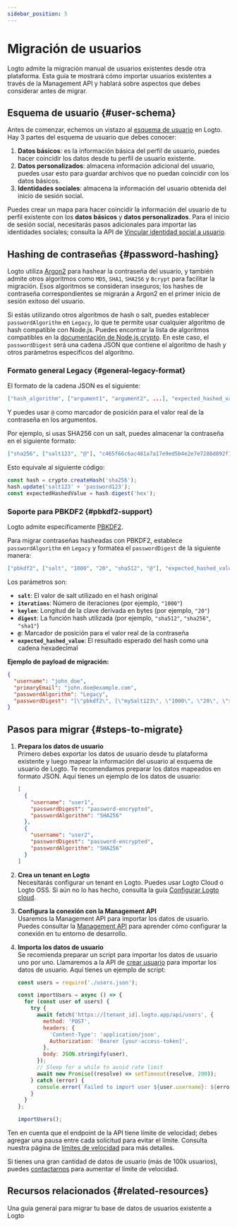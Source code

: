 ```yaml
---
sidebar_position: 5
---
```


# Migración de usuarios

Logto admite la migración manual de usuarios existentes desde otra plataforma. Esta guía te mostrará cómo importar usuarios existentes a través de la Management API y hablará sobre aspectos que debes considerar antes de migrar.

## Esquema de usuario \{#user-schema}

Antes de comenzar, echemos un vistazo al [esquema de usuario](/user-management/user-data/#user-profile) en Logto. Hay 3 partes del esquema de usuario que debes conocer:

1. **Datos básicos**: es la información básica del perfil de usuario, puedes hacer coincidir los datos desde tu perfil de usuario existente.
2. **Datos personalizados**: almacena información adicional del usuario, puedes usar esto para guardar archivos que no puedan coincidir con los datos básicos.
3. **Identidades sociales**: almacena la información del usuario obtenida del inicio de sesión social.

Puedes crear un mapa para hacer coincidir la información del usuario de tu perfil existente con los **datos básicos** y **datos personalizados**. Para el inicio de sesión social, necesitarás pasos adicionales para importar las identidades sociales; consulta la API de [Vincular identidad social a usuario](https://openapi.logto.io/operation/operation-createuseridentity).

## Hashing de contraseñas \{#password-hashing}

Logto utiliza [Argon2](https://es.wikipedia.org/wiki/Argon2) para hashear la contraseña del usuario, y también admite otros algoritmos como `MD5`, `SHA1`, `SHA256` y `Bcrypt` para facilitar la migración. Esos algoritmos se consideran inseguros; los hashes de contraseña correspondientes se migrarán a Argon2 en el primer inicio de sesión exitoso del usuario.

Si estás utilizando otros algoritmos de hash o salt, puedes establecer `passwordAlgorithm` en `Legacy`, lo que te permite usar cualquier algoritmo de hash compatible con Node.js. Puedes encontrar la lista de algoritmos compatibles en la [documentación de Node.js crypto](https://nodejs.org/api/crypto.html#cryptogethashes). En este caso, el `passwordDigest` será una cadena JSON que contiene el algoritmo de hash y otros parámetros específicos del algoritmo.

### Formato general Legacy \{#general-legacy-format}

El formato de la cadena JSON es el siguiente:

```json
["hash_algorithm", ["argument1", "argument2", ...], "expected_hashed_value"]
```

Y puedes usar `@` como marcador de posición para el valor real de la contraseña en los argumentos.

Por ejemplo, si usas SHA256 con un salt, puedes almacenar la contraseña en el siguiente formato:

```json
["sha256", ["salt123", "@"], "c465f66c6ac481a7a17e9ed5b4e2e7e7288d892f12bf1c95c140901e9a70436e"]
```

Esto equivale al siguiente código:

```ts
const hash = crypto.createHash('sha256');
hash.update('salt123' + 'password123');
const expectedHashedValue = hash.digest('hex');
```

### Soporte para PBKDF2 \{#pbkdf2-support}

Logto admite específicamente [PBKDF2](https://es.wikipedia.org/wiki/PBKDF2).

Para migrar contraseñas hasheadas con PBKDF2, establece `passwordAlgorithm` en `Legacy` y formatea el `passwordDigest` de la siguiente manera:

```json
["pbkdf2", ["salt", "1000", "20", "sha512", "@"], "expected_hashed_value"]
```

Los parámetros son:

- **`salt`**: El valor de salt utilizado en el hash original
- **`iterations`**: Número de iteraciones (por ejemplo, `"1000"`)
- **`keylen`**: Longitud de la clave derivada en bytes (por ejemplo, `"20"`)
- **`digest`**: La función hash utilizada (por ejemplo, `"sha512"`, `"sha256"`, `"sha1"`)
- **`@`**: Marcador de posición para el valor real de la contraseña
- **`expected_hashed_value`**: El resultado esperado del hash como una cadena hexadecimal

**Ejemplo de payload de migración:**

```json
{
  "username": "john_doe",
  "primaryEmail": "john.doe@example.com",
  "passwordAlgorithm": "Legacy",
  "passwordDigest": "[\"pbkdf2\", [\"mySalt123\", \"1000\", \"20\", \"sha512\", \"@\"], \"c465f66c6ac481a7a17e9ed5b4e2e7e7288d892f12bf1c95c140901e9a70436e\"]"
}
```

## Pasos para migrar \{#steps-to-migrate}

1.  **Prepara los datos de usuario**  
    Primero debes exportar los datos de usuario desde tu plataforma existente y luego mapear la información del usuario al esquema de usuario de Logto. Te recomendamos preparar los datos mapeados en formato JSON. Aquí tienes un ejemplo de los datos de usuario:

    ```json
    [
      {
        "username": "user1",
        "passwordDigest": "password-encrypted",
        "passwordAlgorithm": "SHA256"
      },
      {
        "username": "user2",
        "passwordDigest": "password-encrypted",
        "passwordAlgorithm": "SHA256"
      }
    ]
    ```

2.  **Crea un tenant en Logto**  
    Necesitarás configurar un tenant en Logto. Puedes usar Logto Cloud o Logto OSS. Si aún no lo has hecho, consulta la guía [Configurar Logto cloud](/introduction/set-up-logto-cloud/#create-logto-tenant).
3.  **Configura la conexión con la Management API**  
    Usaremos la Management API para importar los datos de usuario. Puedes consultar la [Management API](/integrate-logto/interact-with-management-api) para aprender cómo configurar la conexión en tu entorno de desarrollo.
4.  **Importa los datos de usuario**  
    Se recomienda preparar un script para importar los datos de usuario uno por uno. Llamaremos a la API de [crear usuario](https://openapi.logto.io/operation/operation-createuser) para importar los datos de usuario. Aquí tienes un ejemplo de script:

    ```jsx
    const users = require('./users.json');

    const importUsers = async () => {
      for (const user of users) {
        try {
          await fetch('https://[tenant_id].logto.app/api/users', {
            method: 'POST',
            headers: {
              'Content-Type': 'application/json',
              Authorization: 'Bearer [your-access-token]',
            },
            body: JSON.stringify(user),
          });
          // Sleep for a while to avoid rate limit
          await new Promise((resolve) => setTimeout(resolve, 200));
        } catch (error) {
          console.error(`Failed to import user ${user.username}: ${error.message}`);
        }
      }
    };

    importUsers();
    ```

Ten en cuenta que el endpoint de la API tiene límite de velocidad; debes agregar una pausa entre cada solicitud para evitar el límite. Consulta nuestra página de [límites de velocidad](/integrate-logto/interact-with-management-api/#rate-limit) para más detalles.

Si tienes una gran cantidad de datos de usuario (más de 100k usuarios), puedes [contactarnos](https://logto.io/contact) para aumentar el límite de velocidad.

## Recursos relacionados \{#related-resources}

<Url href="https://blog.logto.io/general-migration-guide">
  Una guía general para migrar tu base de datos de usuarios existente a Logto
</Url>
